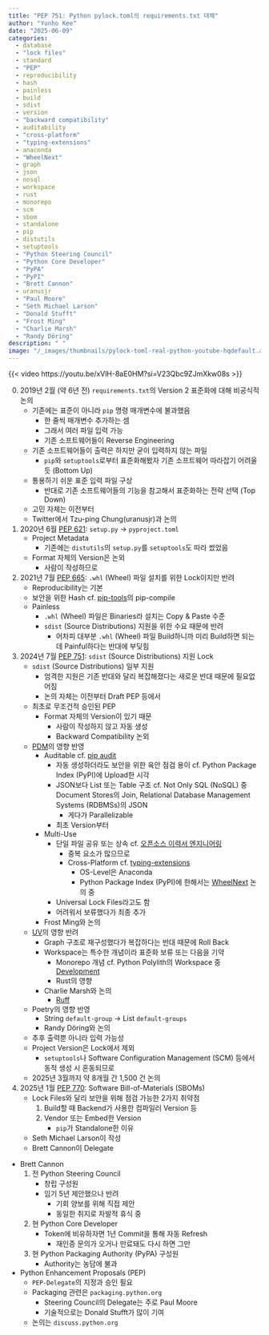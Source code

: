 ```yaml
---
title: "PEP 751: Python pylock.toml의 requirements.txt 대체"
author: "Yunho Kee"
date: "2025-06-09"
categories:
  - database
  - "lock files"
  - standard
  - "PEP"
  - reproducibility
  - hash
  - painless
  - build
  - sdist
  - version
  - "backward compatibility"
  - auditability
  - "cross-platform"
  - "typing-extensions"
  - anaconda
  - "WheelNext"
  - graph
  - json
  - nosql
  - workspace
  - rust
  - monorepo
  - scm
  - sbom
  - standalone
  - pip
  - distutils
  - setuptools
  - "Python Steering Council"
  - "Python Core Developer"
  - "PyPA"
  - "PyPI"
  - "Brett Cannon"
  - uranusjr
  - "Paul Moore"
  - "Seth Michael Larson"
  - "Donald Stufft"
  - "Frost Ming"
  - "Charlie Marsh"
  - "Randy Döring"
description: " "
image: "/_images/thumbnails/pylock-toml-real-python-youtube-hqdefault.avif"
---
```


{{< video https://youtu.be/xVlH-8aE0HM?si=V23Qbc9ZJmXkw08s >}}

0. 2019년 2월 (약 6년 전) `requirements.txt`의 Version 2 표준화에 대해 비공식적 논의
   - 기존에는 표준이 아니라 `pip` 명령 매개변수에 불과했음
     - 한 줄씩 매개변수 추가하는 셈
     - 그래서 여러 파일 입력 가능
     - 기존 소프트웨어들이 Reverse Engineering
   - 기존 소프트웨어들이 출력은 하지만 굳이 입력하지 않는 파일
     - `pip`와 `setuptools`로부터 표준화해봤자 기존 소프트웨어 따라잡기 어려울 듯 (Bottom Up)
   - 통용하기 쉬운 표준 입력 파일 구상
     - 반대로 기존 소프트웨어들의 기능을 참고해서 표준화하는 전략 선택 (Top Down)
   - 고민 자체는 이전부터
   - Twitter에서 Tzu-ping Chung(uranusjr)과 논의
1. 2020년 6월 [PEP 621](https://peps.python.org/pep-0621/): `setup.py` &rarr; `pyproject.toml`
   - Project Metadata
     - 기존에는 `distutils`의 `setup.py`를 `setuptools`도 따라 썼었음
   - Format 자체의 Version은 논외
     - 사람이 작성하므로
2. 2021년 7월 [PEP 665](https://peps.python.org/pep-0665/): `.whl` (Wheel) 파일 설치를 위한 Lock이지만 반려
   - Reproducibility는 기본
   - 보안을 위한 Hash cf. [pip-tools](https://pypi.org/project/pip-tools/)의 pip-compile
   - Painless
     - `.whl` (Wheel) 파일은 Binaries라 설치는 Copy & Paste 수준
     - `sdist` (Source Distributions) 지원을 위한 수요 때문에 반려
       - 어차피 대부분 `.whl` (Wheel) 파일 Build하니까 미리 Build하면 되는데 Painful하다는 반대에 부딪힘
3. 2024년 7월 [PEP 751](https://peps.python.org/pep-0751/): `sdist` (Source Distributions) 지원 Lock
   - `sdist` (Source Distributions) 일부 지원
     - 엄격한 지원은 기존 반대와 달리 복잡해졌다는 새로운 반대 때문에 필요없어짐
     - 논의 자체는 이전부터 Draft PEP 등에서
   - 최초로 무조건적 승인된 PEP
     - Format 자체의 Version이 있기 때문
       - 사람이 작성하지 않고 자동 생성
       - Backward Compatibility 논외
   - [PDM](https://pdm-project.org/)의 영향 반영
     - Auditable cf. [pip audit](https://pypi.org/project/pip-audit/)
       - 자동 생성하더라도 보안을 위한 육안 점검 용이 cf. Python Package Index (PyPI)에 Upload한 시각
       - JSON보다 List 또는 Table 구조 cf. Not Only SQL (NoSQL) 중 Document Stores의 Join, Relational Database Management Systems (RDBMSs)의 JSON
         - 게다가 Parallelizable
       - 최초 Version부터
     - Multi-Use
       - 단일 파일 공유 또는 상속 cf. [오픈소스 이력서 엔지니어링](https://yhkee0404.github.io/posts/database/cv-or-resume/)
         - 중복 요소가 많으므로
         - Cross-Platform cf. [typing-extensions](https://pypi.org/project/typing-extensions/)
           - OS-Level은 Anaconda
           - Python Package Index (PyPI)에 한해서는 [WheelNext](https://wheelnext.dev/) 논의 중
       - Universal Lock Files라고도 함
       - 어려워서 보류했다가 최종 추가
     - Frost Ming와 논의
   - [UV](https://docs.astral.sh/uv/)의 영향 반려
     - Graph 구조로 재구성했다가 복잡하다는 반대 때문에 Roll Back
     - Workspace는 특수한 개념이라 표준화 보류 또는 다음을 기약
       - Monorepo 개념 cf. Python Polylith의 Workspace 중 [Development](https://davidvujic.github.io/python-polylith-docs/workspace/#development)
       - Rust의 영향
     - Charlie Marsh와 논의
       - [Ruff](https://docs.astral.sh/ruff/)
   - Poetry의 영향 반영
     - String `default-group` &rarr; List `default-groups`
     - Randy Döring와 논의
   - 추후 출력뿐 아니라 입력 가능성
   - Project Version은 Lock에서 제외
     - `setuptools`나 Software Configuration Management (SCM) 등에서 동적 생성 시 혼동되므로
   - 2025년 3월까지 약 8개월 간 1,500 건 논의
4. 2025년 1월 [PEP 770](https://peps.python.org/pep-0770/): Software Bill-of-Materials (SBOMs)
   - Lock Files와 달리 보안을 위해 점검 가능한 2가지 취약점
     1. Build할 때 Backend가 사용한 컴파일러 Version 등
     2. Vendor 또는 Embed한 Version
         - `pip`가 Standalone한 이유
   - Seth Michael Larson이 작성
   - Brett Cannon이 Delegate

* Brett Cannon
  1. 전 Python Steering Council
     - 창립 구성원
     - 임기 5년 제안했으나 반려
       - 기회 양보를 위해 직접 제안
       - 동일한 취지로 자발적 휴식 중
  2. 현 Python Core Developer
     - Token에 비유하자면 1년 Commit을 통해 자동 Refresh
       - 재인증 문의가 오거나 만료돼도 다시 하면 그만
  3. 현 Python Packaging Authority (PyPA) 구성원
     - Authority는 농담에 불과

* Python Enhancement Proposals (PEP)
  - `PEP-Delegate`의 지정과 승인 필요
  - Packaging 관련은 `packaging.python.org`
    - Steering Council의 Delegate는 주로 Paul Moore
    - 기술적으로는 Donald Stufft가 많이 기여
  - 논의는 `discuss.python.org`
